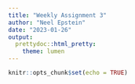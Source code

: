```yaml
---
title: "Weekly Assignment 3"
author: "Neel Epstein"
date: "2023-01-26"
output:
  prettydoc::html_pretty:
    theme: lumen
---
```


```r
knitr::opts_chunk$set(echo = TRUE)
```
